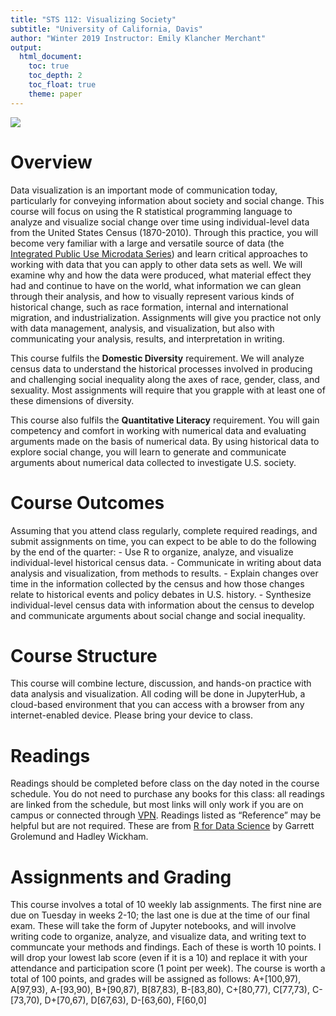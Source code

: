 ```yaml
---
title: "STS 112: Visualizing Society"
subtitle: "University of California, Davis"
author: "Winter 2019 Instructor: Emily Klancher Merchant"
output: 
  html_document:
    toc: true    
    toc_depth: 2
    toc_float: true
    theme: paper
---
```


![](sts112.png)

# Overview
Data visualization is an important mode of communication today, particularly for conveying information about society and social change. This course will focus on using the R statistical programming language to analyze and visualize social change over time using individual-level data from the United States Census (1870-2010). Through this practice, you will become very familiar with a large and versatile source of data (the [Integrated Public Use Microdata Series](http://usa.ipums.org)) and learn critical approaches to working with data that you can apply to other data sets as well. We will examine why and how the data were produced, what material effect they had and continue to have on the world, what information we can glean through their analysis, and how to visually represent various kinds of historical change, such as race formation, internal and international migration, and industrialization. Assignments will give you practice not only with data management, analysis, and visualization, but also with communicating your analysis, results, and interpretation in writing.

This course fulfils the **Domestic Diversity** requirement. We will analyze census data to understand the historical processes involved in producing and challenging social inequality along the axes of race, gender, class, and sexuality. Most assignments will require that you grapple with at least one of these dimensions of diversity.

This course also fulfils the **Quantitative Literacy** requirement. You will gain competency and comfort in working with numerical data and evaluating arguments made on the basis of numerical data. By using historical data to explore social change, you will learn to generate and communicate arguments about numerical data collected to investigate U.S. society.

# Course Outcomes
Assuming that you attend class regularly, complete required readings, and submit assignments on time, you can expect to be able to do the following by the end of the quarter:
- Use R to organize, analyze, and visualize individual-level historical census data.
- Communicate in writing about data analysis and visualization, from methods to results.
- Explain changes over time in the information collected by the census and how those changes relate to historical events and policy debates in U.S. history.
- Synthesize individual-level census data with information about the census to develop and communicate arguments about social change and social inequality.

# Course Structure
This course will combine lecture, discussion, and hands-on practice with data analysis and visualization. All coding will be done in JupyterHub, a cloud-based environment that you can access with a browser from any internet-enabled device. Please bring your device to class.

# Readings
Readings should be completed before class on the day noted in the course schedule. You do not need to purchase any books for this class: all readings are linked from the schedule, but most links will only work if you are on campus or connected through [VPN](https://www.library.ucdavis.edu/service/connect-from-off-campus/). Readings listed as "Reference" may be helpful but are not required. These are from [R for Data Science](https://r4ds.had.co.nz/) by Garrett Grolemund and Hadley Wickham.

# Assignments and Grading
This course involves a total of 10 weekly lab assignments. The first nine are due on Tuesday in weeks 2-10; the last one is due at the time of our final exam. These will take the form of Jupyter notebooks, and will involve writing code to organize, analyze, and visualize data, and writing text to communcate your methods and findings. Each of these is worth 10 points. I will drop your lowest lab score (even if it is a 10) and replace it with your attendance and participation score (1 point per week). The course is worth a total of 100 points, and grades will be assigned as follows: A+[100,97), A[97,93), A-[93,90), B+[90,87), B[87,83), B-[83,80), C+[80,77), C[77,73), C-[73,70), D+[70,67), D[67,63), D-[63,60), F[60,0]

